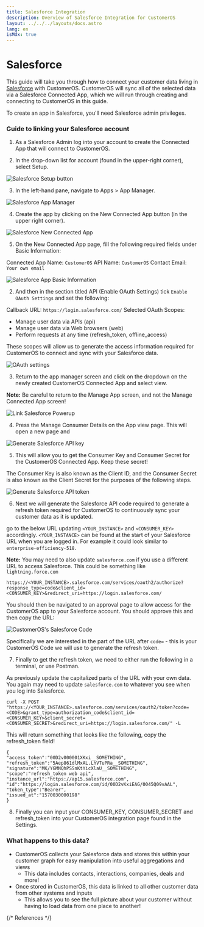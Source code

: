 ```yaml
---
title: Salesforce Integration
description: Overview of Salesforce Integration for CustomerOS
layout: ../../../layouts/docs.astro
lang: en
isMdx: true
---
```



# Salesforce

This guide will take you through how to connect your customer data living in [Salesforce][salesforce] with CustomerOS. CustomerOS will sync all of the selected data via a Salesforce Connected App, which we will run through creating and connecting to CustomerOS in this guide.
 
<Callout type="info">
To create an app in Salesforce, you'll need Salesforce admin privileges. 
</Callout>

### Guide to linking your Salesforce account

1. As a Salesforce Admin log into your account to create the Connected App that will connect to CustomerOS.

2. In the drop-down list for account (found in the upper-right corner), select Setup.

![Salesforce Setup button](/images/integrations/salesforce/salesforce-setup.png)

3. In the left-hand pane, navigate to Apps > App Manager.

![Salesforce App Manager](/images/integrations/salesforce/salesforce-app-manager.png)

4. Create the app by clicking on the New Connected App button (in the upper right corner).

![Salesforce New Connected App](/images/integrations/salesforce/salesforce-new-connected-app.png)

5. On the New Connected App page, fill the following required fields under Basic Information:

Connected App Name: ```CustomerOS```
API Name: ```CustomerOS```
Contact Email: ```Your own email```

![Salesforce App Basic Information](/images/integrations/salesforce/salesforce-app-basic-information.png)

2. And then in the section titled API (Enable OAuth Settings) tick ```Enable OAuth Settings``` and set the following:

Callback URL: ```https://login.salesforce.com/```
Selected OAuth Scopes:
- Manage user data via APIs (api)
- Manage user data via Web browsers (web)
- Perform requests at any time (refresh_token, offline_access)

These scopes will allow us to generate the access information required for CustomerOS to connect and sync with your Salesforce data.

![OAuth settings](/images/integrations/salesforce/salesforce-app-oauth-settings.png)

3. Return to the app manager screen and click on the dropdown on the newly created CustomerOS Connected App and select view.

**Note:** Be careful to return to the Manage App screen, and not the Manage Connected App screen!

![Link Salesforce Powerup](/images/integrations/salesforce/salesforce-customeros-app.png)

4. Press the Manage Consumer Details on the App view page. This will open a new page and 

![Generate Salesforce API key](/images/integrations/salesforce/salesforce-manage-consumer-details.png)

5. This will allow you to get the Consumer Key and Consumer Secret for the CustomerOS Connected App. Keep these secret!

The Consumer Key is also known as the Client ID, and the Consumer Secret is also known as the Client Secret for the purposes of the following steps.

![Generate Salesforce API token](/images/integrations/salesforce/salesforce-consumer-details.png)

6. Next we will generate the Salesforce API code required to generate a refresh token required for CustomerOS to continuously sync your customer data as it is updated.

go to the below URL updating ```<YOUR_INSTANCE>``` and ```<CONSUMER_KEY>``` accordingly. ```<YOUR_INSTANCE>``` can be found at the start of your Salesforce URL when you are logged in. For example it could look similar to ```enterprise-efficiency-518```.

**Note:** You may need to also update ```salesforce.com``` if you use a different URL to access Salesforce. This could be something like ```lightning.force.com```

```https://<YOUR_INSTANCE>.salesforce.com/services/oauth2/authorize?response_type=code&client_id=<CONSUMER_KEY>&redirect_uri=https://login.salesforce.com/```

You should then be navigated to an approval page to allow access for the CustomerOS app to your Salesforce account. You should approve this and then copy the URL:

![CustomerOS's Salesforce Code](/images/integrations/salesforce/salesforce-code.png)

Specifically we are interested in the part of the URL after ```code=``` - this is your CustomerOS Code we will use to generate the refresh token.

7. Finally to get the refresh token, we need to either run the following in a terminal, or use Postman.

As previously update the capitalized parts of the URL with your own data. You again may need to update ```salesforce.com``` to whatever you see when you log into Salesforce.

```
curl -X POST "https://<YOUR_INSTANCE>.salesforce.com/services/oauth2/token?code=<CODE>&grant_type=authorization_code&client_id=<CONSUMER_KEY>&client_secret=<CONSUMER_SECRET>&redirect_uri=https://login.salesforce.com/" -L
```

This will return something that looks like the following, copy the refresh_token field!

```
{
"access_token":"00D2v000001XKxi__SOMETHING",
"refresh_token":"5Aep861dlMxAL.LhVTuPRa__SOMETHING",
"signature":"MK/YGMNQhPSSnKtYicXlaU__SOMETHING",
"scope":"refresh_token web api",
"instance_url":"https://ap15.salesforce.com",
"id":"https://login.salesforce.com/id/00D2vKxiEAG/0045Q09vAAL",
"token_type":"Bearer",
"issued_at":"1570030000198"
}
```

8. Finally you can input your CONSUMER_KEY, CONSUMER_SECRET and refresh_token into your CustomerOS integration page found in the Settings.

### What happens to this data?

- CustomerOS collects your Salesforce data and stores this within your customer graph for easy manipulation into useful aggregations and views
  - This data includes contacts, interactions, companies, deals and more!
- Once stored in CustomerOS, this data is linked to all other customer data from other systems and inputs
  - This allows you to see the full picture about your customer without having to load data from one place to another!

{/* References */}

[salesforce]: https://salesforce.com/
[customeros]: https://app.customeros.ai
[help]: mailto:help@openline.ai
